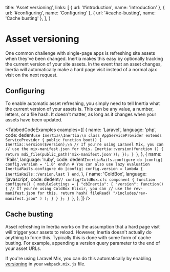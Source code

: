 
  title: 'Asset versioning',
  links: [
    { url: '#introduction', name: 'Introduction' },
    { url: '#configuring', name: 'Configuring' },
    { url: '#cache-busting', name: 'Cache busting' },
  ],
}

# Asset versioning

One common challenge with single-page apps is refreshing site assets when they've been changed. Inertia makes this easy by optionally tracking the current version of your site assets. In the event that an asset changes, Inertia will automatically make a hard page visit instead of a normal ajax visit on the next request.

## Configuring

To enable automatic asset refreshing, you simply need to tell Inertia what the current version of your assets is. This can be any value, a number, letters, or a file hash. It doesn't matter, as long as it changes when your assets have been updated.

<TabbedCodeExamples
  examples={[
    {
      name: 'Laravel',
      language: 'php',
      code: dedent`
        use Inertia\\Inertia;\n
        class AppServiceProvider extends ServiceProvider
        {
            public function boot()
            {
              Inertia::version($version);\n
              // If you're using Laravel Mix, you can
              // use the mix-manifest.json for this.
              Inertia::version(function () {
                  return md5_file(public_path('mix-manifest.json'));
              });
            }
        }
      `,
    },
    {
      name: 'Rails',
      language: 'ruby',
      code: dedent`
        InertiaRails.configure do |config|
          config.version = '1.0'
        end\n
        # You can also use lazy evaluation
        InertiaRails.configure do |config|
          config.version = lambda { InertiaRails::Version.last }
        end
      `,
    },
    {
      name: 'ColdBox',
      language: 'javascript',
      code: dedent`
        // config/ColdBox.cfc
        component {
            function configure() {
                moduleSettings = {
                    "cbInertia": {
                        "version": function() {
                            // If you're using ColdBox Elixir, you can
                            // use the rev-manifest.json for this.
                            return hash(
                                fileRead( "/includes/rev-manifest.json" )
                            );
                        }
                    }
                };
            }
        }
      `,
    },
  ]}
/>

## Cache busting

Asset refreshing in Inertia works on the assumption that a hard page visit will trigger your assets to reload. However, Inertia doesn't actually do anything to force this. Typically this is done with some form of cache busting. For example, appending a version query parameter to the end of your asset URLs.

If you're using Laravel Mix, you can do this automatically by enabling [versioning](https://laravel.com/docs/mix#versioning-and-cache-busting) in your `webpack.mix.js` file.
